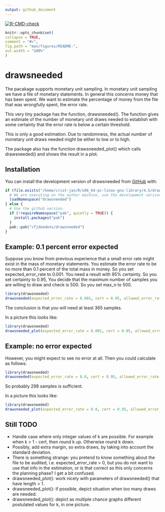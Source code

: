 ```yaml
---
output: github_document
---
```


<!--README.md is generated from README.Rmd. Please edit that file -->

 <!-- badges: start -->
  [![R-CMD-check](https://github.com/cfjdoedens/drawsneeded/actions/workflows/R-CMD-check.yaml/badge.svg)](https://github.com/cfjdoedens/drawsneeded/actions/workflows/R-CMD-check.yaml)
  <!-- badges: end -->

```r
knitr::opts_chunk$set(
collapse = TRUE,
comment = "#>",
fig.path = "man/figures/README-",
out.width = "100%"
)
```

# drawsneeded

The pacakage supports monetary unit sampling.
In monetary unit sampling we have a file of monetary statements.
In general this concerns money that has been spent.
We want to estimate the percentage of money from the file that was wrongfully spent, the error rate.

This very tiny package has the function, drawsneeded().
The function gives an estimate of the number of monetary unit
draws needed
to establish with some certainty that the error rate is below a certain threshold.

This is only a good estimation.
Due to randomness, the actual number of monetary unit draws needed
might be either to
low or to high.

The package also has the function drawsneeded_plot() which calls drawsneeded()
and shows the result in a plot.

## Installation
You can install the development version of drawsneeded from [GitHub](https://github.com/) with:
```r
if (file.exists("/home/crist-jan/R/x86_64-pc-linux-gnu-library/4.5/drawsneeded")) {
  # We are executing on the author machine, use the development version available there.
  loadNamespace("drawsneeded")
} else {
  # Use the github version.
  if (!requireNamespace("pak", quietly = TRUE)) {
    install.packages("pak")
  }
  pak::pak("cfjdoedens/drawsneeded")
}
```

## Example: 0.1 percent error expected

Suppose you know from previous experience
that a small error rate might exist in the mass of monetary statements.
You estimate the error rate to be no more than 0.1 percent of the total
mass in money.
So you set expected_error_rate to 0.001.
You need a result with 95% certainty.
So you set certainty to 0.95, You decide that the maximum number of samples you are willing to
draw and check is 500.
So you set max_n to 500.

```r
library(drawsneeded)
drawsneeded(expected_error_rate = 0.001, cert = 0.95, allowed_error_rate = 0.01, max_n = 500)
```
The conclusion is that you will need at least 365 samples.

In a picture this looks like:
```r
library(drawsneeded)
drawsneeded_plot(expected_error_rate = 0.001, cert = 0.95, allowed_error_rate = 0.01, max_n = 500)
```

## Example: no error expected

However, you might expect to see no error at all. Then you could
calculate as follows:
```r
library(drawsneeded)
drawsneeded(expected_error_rate = 0.0, cert = 0.95, allowed_error_rate = 0.01, max_n = 500)
```

So probably 298 samples is sufficient.

In a picture this looks like:
```r
library(drawsneeded)
drawsneeded_plot(expected_error_rate = 0.0, cert = 0.95, allowed_error_rate = 0.01, max_n = 500)
```

## Still TODO

* Handle case where only integer values of k are possible. For example when k > 1 -
cert, then round k up. Otherwise round k down.
* Possibly, add extra margin, so extra draws, by taking into account the standard deviation.
* There is something strange: you pretend to know something
  about the file to be audited, i.e. expected_error_rate > 0,
  but you do not want to use that info in the estimation, or is that
  correct as this only concerns the planning phase? I get a bit confused.
* drawsneeded_plot(): work nicely with parameters of
  drawsneeded() that have length > 1.
* drawsneeded_plot(): if possible, depict situation when too many draws are needed.
* drawsneeded_plot(): depict as multiple chance graphs different postulated
values for k, in one picture.
